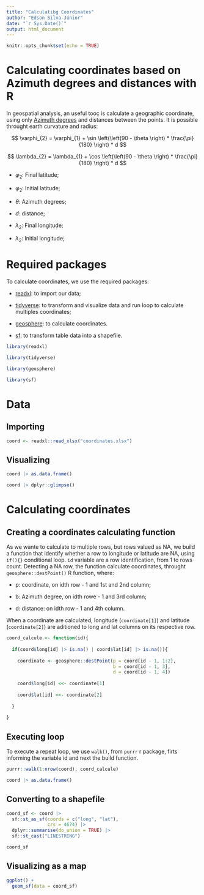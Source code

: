 ```yaml
---
title: "Calculatibg Coordinates"
author: "Edson Silva-Júnior"
date: "`r Sys.Date()`"
output: html_document
---
```


```r
knitr::opts_chunk$set(echo = TRUE)
```

# Calculating coordinates based on Azimuth degrees and distances with R

In geospatial analysis, an useful tooç is calculate a geographic coordinate, using only [Azimuth degrees](https://en.wikipedia.org/wiki/Azimuth#:~:text=The%20azimuth%20is%20the%20angle%20between%20the%20north%20vector%20and,mapping%2C%20mining%2C%20and%20ballistics) and distances between the points. It is possible throught earth curvature and radius:

$$
\varphi_{2} = \varphi_{1} + \sin \left(\left(90 - \theta \right) * \frac{\pi}{180} \right) * d
$$

$$
\lambda_{2} = \lambda_{1} + \cos \left(\left(90 - \theta \right) * \frac{\pi}{180} \right) * d
$$

- $\varphi_{2}$: Final latitude;

- $\varphi_{2}$: Initial latitude;

- $\theta$: Azimuth degrees;

- $d$: distance;

- $\lambda_{2}$: Final longitude;

- $\lambda_{2}$: Initial longitude;

# Required packages

To calculate coordinates, we use the required packages:

- [readxl](https://readxl.tidyverse.org): to import our data;

- [tidyverse](https://tidyverse.tidyverse.org/): to transform and visualize data and run loop to calculate multiples coordinates;

- [geosphere](https://readxl.tidyverse.org): to calculate coordinates.

- [sf](https://r-spatial.github.io/sf): to transform table data into a shapefile.

```r
library(readxl)

library(tidyverse)

library(geosphere)

library(sf)
```

# Data 

## Importing

```r
coord <- readxl::read_xlsx("coordinates.xlsx")
```

## Visualizing

```r
coord |> as.data.frame()

coord |> dplyr::glimpse()
```

# Calculating coordinates 

## Creating a coordinates calculating function

As we wante to calculate to multiple rows, but rows valued as NA, we build a function that identify whether a row to longitude or latitude are NA, using `if(){}` conditional loop. `id` variable are a row identification, from 1 to rows count. Detecting a NA row, the function calculate coordinates, throught `geosphere::destPoint()` R function, where:

- p: coordinate, on idth row - 1 and 1st and 2nd column;

- b: Azimuth degree, on idth rowe - 1 and 3rd column;

- d: distance: on idth row - 1 and 4th column.

When a coordinate are calculated, longitude (`coordinate[1]`) and latitude (`coordinate[2]`) are aditioned to long and lat columns on its respective row.

```r
coord_calcule <- function(id){
  
  if(coord$long[id] |> is.na() | coord$lat[id] |> is.na()){
    
    coordinate <- geosphere::destPoint(p = coord[id - 1, 1:2],
                                       b = coord[id - 1, 3],
                                       d = coord[id - 1, 4])
    
    coord$long[id] <<- coordinate[1]
    
    coord$lat[id] <<- coordinate[2]
    
  }
  
}
```

## Executing loop

To execute a repeat loop, we use `walk()`, from `purrr` r package, firts informing the variable id and next the build function.

```r
purrr::walk(1:nrow(coord), coord_calcule)

coord |> as.data.frame()
```

## Converting to a shapefile 

```r
coord_sf <- coord |> 
  sf::st_as_sf(coords = c("long", "lat"),
               crs = 4674) |> 
  dplyr::summarise(do_union = TRUE) |> 
  sf::st_cast("LINESTRING")

coord_sf
```

## Visualizing as a map

```r
ggplot() +
  geom_sf(data = coord_sf)
```

